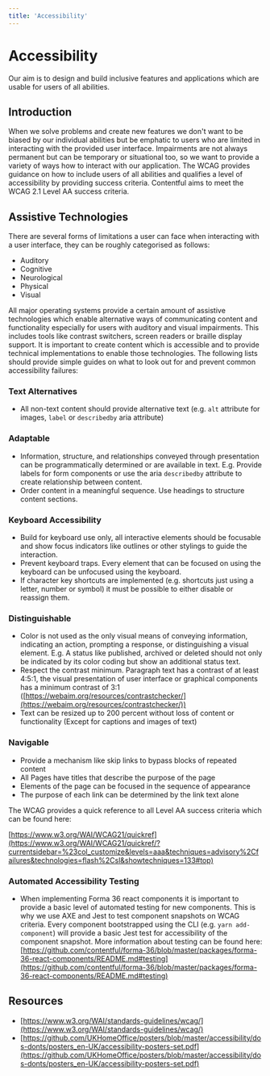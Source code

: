 ```yaml
---
title: 'Accessibility'
---
```


# Accessibility

Our aim is to design and build inclusive features and applications which are usable for users of all abilities.

## Introduction

When we solve problems and create new features we don't want to be biased by our individual abilities but be emphatic to users who are limited in interacting with the provided user interface. Impairments are not always permanent but can be temporary or situational too, so we want to provide a variety of ways how to interact with our application. The WCAG provides guidance on how to include users of all abilities and qualifies a level of accessibility by providing success criteria. Contentful aims to meet the WCAG 2.1 Level AA success criteria.

## Assistive Technologies

There are several forms of limitations a user can face when interacting with a user interface, they can be roughly categorised as follows:

- Auditory
- Cognitive
- Neurological
- Physical
- Visual

All major operating systems provide a certain amount of assistive technologies which enable alternative ways of communicating content and functionality especially for users with auditory and visual impairments. This includes tools like contrast switchers, screen readers or braille display support. It is important to create content which is accessible and to provide technical implementations to enable those technologies. The following lists should provide simple guides on what to look out for and prevent common accessibility failures:

### Text Alternatives

- All non-text content should provide alternative text (e.g. `alt` attribute for images, `label` or `describedby` aria attribute)

### Adaptable

- Information, structure, and relationships conveyed through presentation can be programmatically determined or are available in text. E.g. Provide labels for form components or use the aria `describedby` attribute to create relationship between content.
- Order content in a meaningful sequence. Use headings to structure content sections.

### Keyboard Accessibility

- Build for keyboard use only, all interactive elements should be focusable and show focus indicators like outlines or other stylings to guide the interaction.
- Prevent keyboard traps. Every element that can be focused on using the keyboard can be unfocused using the keyboard.
- If character key shortcuts are implemented (e.g. shortcuts just using a letter, number or symbol) it must be possible to either disable or reassign them.

### Distinguishable

- Color is not used as the only visual means of conveying information, indicating an action, prompting a response, or distinguishing a visual element. E.g. A status like published, archived or deleted should not only be indicated by its color coding but show an additional status text.
- Respect the contrast minimum. Paragraph text has a contrast of at least 4:5:1, the visual presentation of user interface or graphical components has a minimum contrast of 3:1 ([https://webaim.org/resources/contrastchecker/](https://webaim.org/resources/contrastchecker/))
- Text can be resized up to 200 percent without loss of content or functionality (Except for captions and images of text)

### Navigable

- Provide a mechanism like skip links to bypass blocks of repeated content
- All Pages have titles that describe the purpose of the page
- Elements of the page can be focused in the sequence of appearance
- The purpose of each link can be determined by the link text alone

The WCAG provides a quick reference to all Level AA success criteria which can be found here:

[https://www.w3.org/WAI/WCAG21/quickref](https://www.w3.org/WAI/WCAG21/quickref/?currentsidebar=%23col_customize&levels=aaa&techniques=advisory%2Cfailures&technologies=flash%2Csl&showtechniques=133#top)

### Automated Accessibility Testing

- When implementing Forma 36 react components it is important to provide a basic level of automated testing for new components. This is why we use AXE and Jest to test component snapshots on WCAG criteria. Every component bootstrapped using the CLI (e.g. `yarn add-component`) will provide a basic Jest test for accessibility of the component snapshot. More information about testing can be found here: [https://github.com/contentful/forma-36/blob/master/packages/forma-36-react-components/README.md#testing](https://github.com/contentful/forma-36/blob/master/packages/forma-36-react-components/README.md#testing)

## Resources

- [https://www.w3.org/WAI/standards-guidelines/wcag/](https://www.w3.org/WAI/standards-guidelines/wcag/)
- [https://github.com/UKHomeOffice/posters/blob/master/accessibility/dos-donts/posters_en-UK/accessibility-posters-set.pdf](https://github.com/UKHomeOffice/posters/blob/master/accessibility/dos-donts/posters_en-UK/accessibility-posters-set.pdf)
